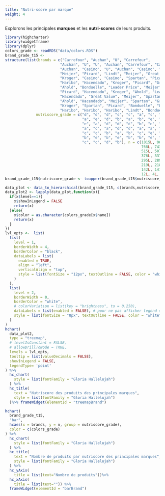 ```yaml
---
title: "Nutri-score par marque"
weight: 4
---
```


Explorons les principales **marques** et les **nutri-scores** de leurs produits.

```r
library(highcharter)
library(widgetframe)
library(dplyr)
colors_grade <- readRDS("data/colors.RDS")
brand_grade_t15 <- 
structure(list(brands = c("Carrefour", "Auchan", "U", "Carrefour", 
                         "Auchan", "U", "U", "Auchan", "Carrefour", "Carrefour", "Casino", 
                         "Auchan", "Casino", "U", "Auchan", "Casino", "Carrefour", "U", 
                         "Meijer", "Picard", "Lindt", "Meijer", "Great Value", "Leader Price", 
                         "Kroger", "Casino", "Casino", "Spartan", "Picard", "Leader Price", 
                         "Haribo", "Hacendado", "Kroger", "Picard", "Great Value", "Hacendado", 
                         "Ahold", "Bonduelle", "Leader Price", "Meijer", "Spartan", "Leader Price", 
                         "Picard", "Hacendado", "Kroger", "Ahold", "Leader Price", "Ahold", 
                         "Hacendado", "Great Value", "Meijer", "Spartan", "Kroger", "Ahold", 
                         "Ahold", "Hacendado", "Meijer", "Spartan", "Great Value", "Great Value", 
                         "Kroger", "Spartan", "Picard", "Bonduelle", "Lindt", "Bonduelle", 
                         "Haribo", "Haribo", "Haribo", "Lindt", "Bonduelle", "Lindt"), 
              nutriscore_grade = c("d", "d", "d", "c", "c", "a", "c", "a", 
                                   "a", "e", "d", "b", "a", "b", "e", "c", "b", "e", "d", "a", 
                                   "e", "a", "d", "d", "d", "b", "e", "d", "d", "c", "d", "c", 
                                   "a", "c", "a", "d", "d", "a", "a", "c", "a", "e", "b", "a", 
                                   "c", "c", "b", "a", "b", "c", "e", "c", "e", "b", "e", "e", 
                                   "b", "e", "b", "e", "b", "b", "e", "b", "d", "c", "e", "b", 
                                   "c", "c", "d", "b"), n = c(1015L, 967L, 959L, 894L, 791L, 
                                                              768L, 743L, 729L, 668L, 604L, 594L, 549L, 531L, 521L, 520L, 
                                                              515L, 507L, 502L, 475L, 440L, 429L, 423L, 407L, 407L, 383L, 
                                                              376L, 337L, 332L, 331L, 327L, 322L, 306L, 306L, 299L, 296L, 
                                                              295L, 289L, 284L, 280L, 277L, 262L, 259L, 258L, 241L, 228L, 
                                                              219L, 218L, 217L, 212L, 199L, 186L, 168L, 156L, 148L, 147L, 
                                                              142L, 141L, 140L, 137L, 119L, 111L, 93L, 84L, 53L, 24L, 13L, 
                                                              12L, 4L, 3L, 2L, 1L, 1L)), row.names = c(NA, -72L), class = c("data.frame"))
brand_grade_t15$nutriscore_grade <- toupper(brand_grade_t15$nutriscore_grade)
```


```r
data_plot <- data_to_hierarchical(brand_grade_t15, c(brands,nutriscore_grade),n)
data_plot2 <- lapply(data_plot,function(x){
  if(x$level==1){
    x$showInLegend = FALSE
    return(x)
  }else{
    x$color = as.character(colors_grade[x$name])
    return(x)
  }
})
lvl_opts <-  list(
  list(
    level = 1,
    borderWidth = 4,
    borderColor = "black",
    dataLabels = list(
      enabled = TRUE,
      align = "left",
      verticalAlign = "top",
      style = list(fontSize = "12px", textOutline = FALSE, color = "white")
    )
  ),
  list(
    level = 2,
    borderWidth = 0,
    borderColor = "white",
    # colorVariation = list(key = "brightness", to = 0.250),
    dataLabels = list(enabled = FALSE), # pour ne pas afficher legend sur graph
    style = list(fontSize = "8px", textOutline = FALSE, color = "white")
  )
)
hchart(
  data_plot2,
  type = "treemap",
  # levelIsConstant = FALSE,
  # allowDrillToNode = TRUE,
  levels = lvl_opts,
  tooltip = list(valueDecimals = FALSE),
  showInLegend = FALSE,
  legendType= 'point'
) %>% 
  hc_chart(
    style = list(fontFamily = "Gloria Hallelujah")
  ) %>% 
  hc_title(
    text = "Nutriscore des produits des principales marques",
    style = list(fontFamily = "Gloria Hallelujah")
  )%>% frameWidget(elementId = "treemapBrand")
```


```r
hchart(
  brand_grade_t15, 
  "bar",
  hcaes(x = brands, y = n, group = nutriscore_grade),
  color = c(colors_grade)
) %>% 
  hc_chart(
    style = list(fontFamily = "Gloria Hallelujah")
  ) %>% 
  hc_title(
    text = "Nombre de produits par nutriscore des principales marques",
    style = list(fontFamily = "Gloria Hallelujah")
  ) %>% 
  hc_yAxis(
    title = list(text="Nombre de produits"))%>% 
  hc_xAxis(
    title = list(text="")) %>% 
  frameWidget(elementId = "barBrand")
```

